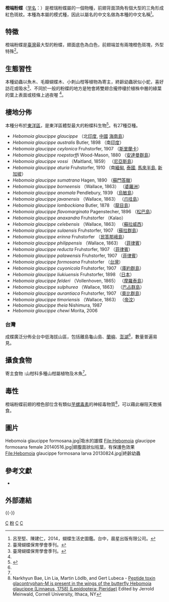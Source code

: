 {{NoteTA
|G1=Butterfly
}}
{{Speciesbox
| taxon = Hebomoia glaucippe
| binomial_authority = Fruhstorfer, 1908
| image = Hebomoia glaucippe formosana male back 20121201.jpg
| image_caption = 雄蝶
| image2 = Hebomoia glaucippe formosana female 20130119.jpg
| image2_caption = 雌蝶
| synonyms = '''''H. g. formosana'''''<!-- 異名 -->
}}

'''橙端粉蝶'''（[[学名|学名]]：{{lang|la|'''''Hebomoia glaucippe'''''}}）是橙瑞粉蝶屬的一個物種，前翅背面頂角有個大型的三角形成紅色斑紋。本種為本屬的模式種，因此以屬名的中文名做為本種的中文名稱<ref name="2014，蝴蝶生活史圖鑑">呂至堅、陳建仁，2014，蝴蝶生活史圖鑑。台中，晨星出版有限公司。</ref>。

==特徵==
橙端粉蝶是[[臺灣|臺灣]]最大型的粉蝶，翅面底色為白色，前翅端並有兩塊橙色斑塊，外型特殊<ref name="臺灣蝴蝶保育學會季刊">臺灣蝴蝶保育學會季刊。</ref>。

==生態習性==
本種幼蟲以魚木、毛瓣蝴蝶木、小刺山柑等植物為寄主，終齡幼蟲狀似小蛇，喜好訪花或吸水<ref name="臺灣蝴蝶保育學會季刊">臺灣蝴蝶保育學會季刊。</ref>、不同於一般的粉蝶的地方是牠會將雙翅合攏停棲於植株中層的綠葉的葉上表面或枝條上過夜喔 <ref name="2014，蝴蝶生活史圖鑑"/>。

==棲地分佈==
本種分布於[[東洋區|東洋區]]，是東洋區體型最大的粉蝶科生物<ref>{{cite book|author=徐堉峰 |coauthors= |title=台灣蝴蝶圖鑑．下（弄蝶、鳳蝶、粉蝶） |year=2013 |publisher=晨星出版社 |location=台中市 |isbn=978-986-177-668-2 }}</ref>。有27種亞種。
* ''Hebomoia glaucippe glaucippe'' （北[[印度|印度]], [[中國|中國]] [[海南島|海南島]]）
* ''Hebomoia glaucippe australis'' Butler, 1898 （南[[印度|印度]]）
* ''Hebomoia glaucippe ceylonica'' Fruhstorfer, 1907 （[[斯里蘭卡|斯里蘭卡]]）
* ''Hebomoia glaucippe roepstorffi'' Wood-Mason, 1880 （[[安達曼群島|安達曼群島]]）
* ''Hebomoia glaucippe vossi'' （Maitland, 1859） （[[尼亞斯島|尼亞斯島]]）
* ''Hebomoia glaucippe aturia'' Fruhstorfer, 1910 （南[[緬甸|緬甸]], [[泰國|泰國]], [[馬來半島|馬來半島]], [[新加坡|新加坡]]） 
* ''Hebomoia glaucippe sumatrana'' Hagen, 1890 （[[蘇門答臘|蘇門答臘]]） 
* ''Hebomoia glaucippe borneensis'' （Wallace, 1863） （[[婆羅洲|婆羅洲]]）
* ''Hebomoia glaucippe anomala'' Pendlebury, 1939 （[[烏敏島|烏敏島]]） 
* ''Hebomoia glaucippe javanensis'' （Wallace, 1863） （[[爪哇島|爪哇島]]）
* ''Hebomoia glaucippe lombockiana'' Butler, 1878 （[[龍目島|龍目島]]） 
* ''Hebomoia glaucippe flavomarginata'' Pagenstecher, 1896 （[[松巴島|松巴島]]） 
* ''Hebomoia glaucippe anaxandra'' Fruhstorfer （Kalao）
* ''Hebomoia glaucippe celebensis'' （Wallace, 1863） （[[蘇拉威西|蘇拉威西]]）
* ''Hebomoia glaucippe sulaensis'' Fruhstorfer, 1907 （[[蘇拉群島|蘇拉群島]]） 
* ''Hebomoia glaucippe erinna'' Fruhstorfer （[[民答那峨島|民答那峨島]]）
* ''Hebomoia glaucippe philippensis'' （Wallace, 1863） （[[菲律賓|菲律賓]]） 
* ''Hebomoia glaucippe reducta'' Fruhstorfer, 1907 （[[菲律賓|菲律賓]]）
* ''Hebomoia glaucippe palawensis'' Fruhstorfer, 1907 （[[菲律賓|菲律賓]]） 
* ''Hebomoia glaucippe formosana'' Fruhstorfer （[[台灣|台灣]]）
* ''Hebomoia glaucippe cuyonicola'' Fruhstorfer, 1907 （[[庫約群島|庫約群島]]）
* ''Hebomoia glaucippe liukiuensis'' Fruhstorfer, 1898 （[[日本|日本]]）
* ''Hebomoia glaucippe felderi'' （Vollenhoven, 1865） （[[摩羅泰島|摩羅泰島]]）
* ''Hebomoia glaucippe sulphurea'' （Wallace, 1863） （[[巴占群島|巴占群島]]）
* ''Hebomoia glaucippe aurantiaca'' Fruhstorfer, 1907 （[[奧比群島|奧比群島]]）
* ''Hebomoia glaucippe timoriensis'' （Wallace, 1863） （[[帝汶|帝汶]]）
* ''Hebomoia glaucippe theia'' Nishimura, 1987
* ''Hebomoia glaucippe chewi'' Morita, 2006

===台灣===
成蝶廣泛分佈全台中低海拔山區，包括離島龜山島、[[蘭嶼|蘭嶼]]、[[澎湖|澎湖]]<ref name="2014，蝴蝶生活史圖鑑"/>，數量普遍易見。

==攝食食物==
寄主食物 :山柑科多種山柑屬植物及木魚<ref name="2014，蝴蝶生活史圖鑑"/>。

==毒性==
橙端粉蝶前翅的橙色部位含有類似[[芋螺毒素|芋螺毒素]]的神經毒物質<ref name="blamey">Narkhyun Bae, Lin Lia, Martin Lödlb, and Gert Lubeca - [http://www.pnas.org/content/109/44/17920 Peptide toxin glacontryphan-M is present in the wings of the butterfly Hebomoia glaucippe (Linnaeus, 1758) (Lepidoptera: Pieridae)] {{Wayback|url=http://www.pnas.org/content/109/44/17920 |date=20181120163749 }} Edited by Jerrold Meinwald, Cornell University, Ithaca, NY</ref>，可以藉此嚇阻天敵捕食。

==圖片==
<gallery>
Hebomoia glaucippe formosana.jpg|吸水的雄蝶
File:Hebomoia glaucippe formosana female 20140516.jpg|翅腹面狀似枯葉，有保護色效果
File:Hebomoia glaucippe formosana larva 20130824.jpg|終齡幼蟲
</gallery>

<!--==威脅==-->
<!--保育狀況-->
<!--描述 -->

==參考文獻==
{{refbegin}} 
* {{TaiBNET| zh=橙端粉蝶 | id=347346 | binomial=Hebomoia glaucippe | sub =formosana   | authority=Fruhstorfer, 1908 | var= | accessdate=2014-11-05}} 
{{refend}}
{{reflist}}

==外部連結==
{{Authority control}}
{{-}}
{{鶴頂粉蝶屬}}

{{Taxonbar}}
[[Category:橙端粉蝶屬|C]]
[[Category:臺灣蝴蝶|粉]]
[[Category:卡尔·林奈命名的生物分类|C]]
[[Category:1908年描述的昆虫|C]]